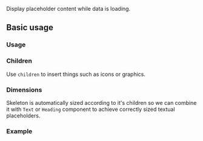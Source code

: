 <ax-layout />

Display placeholder content while data is loading.

## Basic usage

### Usage

<ax-demo name="skeleton/usage" />

### Children

Use `children` to insert things such as icons or graphics.

<ax-demo name="skeleton/children-usage" />

### Dimensions

Skeleton is automatically sized according to it's children so we can combine it with `Text` or `Heading` component to achieve correctly sized textual placeholders.

<ax-demo name="skeleton/dimension-usage" />

### Example

<ax-demo name="skeleton/example-usage" />

